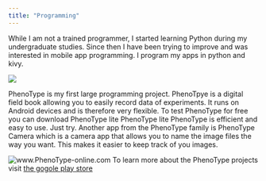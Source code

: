 ```yaml
---
title: "Programming"
---
```


While I am not a trained programmer, I started learning Python during my undergraduate studies. Since then I have been trying to improve and was interested in mobile app programming. I program my apps in python and kivy.

![](own_images/cover_full.JPG)

PhenoType is my first large programming project. PhenoTpye is a digital field book allowing you to easily record data of experiments. It runs on Android devices and is therefore very flexible. To test PhenoType for free you can download PhenoType lite PhenoType lite PhenoType is efficient and easy to use. Just try.
Another app from the PhenoType family is PhenoType Camera which is a camera app that allows you to name the image files the way you want. This makes it easier to keep track of you images.



![www.PhenoType-online.com](own_images/phenotype.png)
To learn more about the PhenoType projects visit [the gogole play store](https://play.google.com/store/apps/details?id=com.phenotype.phenotype)


<script>
  (function(i,s,o,g,r,a,m){i['GoogleAnalyticsObject']=r;i[r]=i[r]||function(){
  (i[r].q=i[r].q||[]).push(arguments)},i[r].l=1*new Date();a=s.createElement(o),
  m=s.getElementsByTagName(o)[0];a.async=1;a.src=g;m.parentNode.insertBefore(a,m)
  })(window,document,'script','https://www.google-analytics.com/analytics.js','ga');

  ga('create', 'UA-96594188-1', 'auto');
  ga('send', 'pageview');

</script>